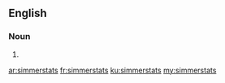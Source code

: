 ==English==

===Noun===
{{head|en}}

# {{plural of|simmerstat}}

[[ar:simmerstats]]
[[fr:simmerstats]]
[[ku:simmerstats]]
[[my:simmerstats]]